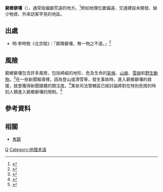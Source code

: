 {{expand|time=2015-01-27T09:16:03+00:00}}
{{expert|time=2015-01-27T09:16:03+00:00}}
'''窮鄉僻壤'''（{{lang-en|Backcountry}}），通常指偏僻荒遠的地方。<ref>{{cite web|title=教育部國語辭典簡編本|url=http://dict.moe.gov.tw/cgi-bin/jdict/GetContent.cgi?DocNum=26193&GraphicWord=&QueryString=%E5%83%BB|publisher=教育部|accessdate=2015-01-27}}{{dead link|date=2018年4月 |bot=InternetArchiveBot |fix-attempted=yes }}</ref>例如地理位置偏遠、交通建設未開發、缺少物資、外來訪客罕見的地區。

==出處==
*明·李時勉《北京賦》：「窮陬僻壤，無一物之不遂。」<ref>{{cite web|title=基隆市武崙國小成語詞典 - 窮鄉僻壤|url=http://idiom.wlps.kl.edu.tw/index.php?id=7907|accessdate=2015-01-27}}</ref>

==風險==
窮鄉僻壤包含許多風險，包括崎嶇的地形、危及生命的[[氣候|氣候]]、[[山崩|山崩]]、[[雪崩|雪崩]]和[[野生動物|野生動物]]。<ref>{{cite news |title=More people dying in avalanches as more take to B.C.'s backcountry |author= |url=http://www.canada.com/theprovince/news/story.html?id=5c815072-3d8d-4125-8b0a-9d03626e2dd7 |newspaper=Canada.com |date=December 30, 2008 |accessdate=July 6, 2011}}</ref>在一些新聞報導裡，因為登山或滑雪等，發生事故時，進入窮鄉僻壤的救援，就會獲得新聞媒體的關注度。<ref>{{cite news |title=Stranded Backcountry Skier Is Rescued After Eight Days |author= |url= http://www.nytimes.com/2005/04/26/national/26skier.html |newspaper= |date=April 26, 2005 |accessdate=July 6, 2011 |work=The New York Times}}</ref>某些司法管轄區已經討論將對在特別危險的時刻人類進入窮鄉僻壤的限制。<ref>{{cite news |title=Latest avalanche has Colorado looking at backcountry limits |author= |url=http://news.google.com/newspapers?id=a45TAAAAIBAJ&sjid=doYDAAAAIBAJ&pg=5375,1472700&dq=backcountry&hl=en |newspaper=The Bulletin |date=February 22, 1993 |accessdate=July 6, 2011}}</ref>


==參考資料==
{{reflist}}

==相關==
*[[鬼鎮|鬼鎮]]

[[Category:成語|Q]]
[[Category:地理术语|Category:地理术语]]